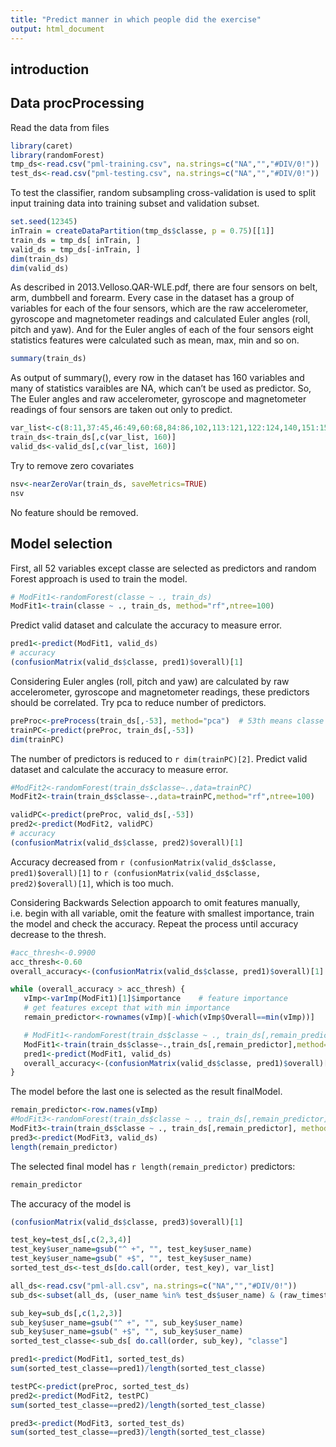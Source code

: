 ```yaml
---
title: "Predict manner in which people did the exercise"
output: html_document
---
```


## introduction

## Data procProcessing
Read the data from files
```r
library(caret)
library(randomForest)
tmp_ds<-read.csv("pml-training.csv", na.strings=c("NA","","#DIV/0!"))
test_ds<-read.csv("pml-testing.csv", na.strings=c("NA","","#DIV/0!"))
```

To test the classifier, random subsampling cross-validation is used to split input training data into training subset and validation subset.  
```r
set.seed(12345)
inTrain = createDataPartition(tmp_ds$classe, p = 0.75)[[1]]
train_ds = tmp_ds[ inTrain, ]
valid_ds = tmp_ds[-inTrain, ]
dim(train_ds)
dim(valid_ds)
```
As described in 2013.Velloso.QAR-WLE.pdf, there are four sensors on belt, arm, dumbbell and forearm. Every case in the dataset has a group of variables for each of the four sensors, which are the raw accelerometer, gyroscope and magnetometer readings and calculated Euler angles (roll, pitch and yaw). And for the Euler angles of each of the four sensors eight statistics features were calculated such as mean, max, min and so on. 
```r
summary(train_ds)
```
As output of summary(), every row in the dataset has 160 variables and many of statistics varaibles are NA, which can't be used as predictor. So, The Euler angles and raw accelerometer, gyroscope and magnetometer readings of four sensors are taken out only to predict.

```r
var_list<-c(8:11,37:45,46:49,60:68,84:86,102,113:121,122:124,140,151:159)
train_ds<-train_ds[,c(var_list, 160)]
valid_ds<-valid_ds[,c(var_list, 160)]
```
Try to remove zero covariates
```r
nsv<-nearZeroVar(train_ds, saveMetrics=TRUE)
nsv
```
No feature should be removed.

## Model selection

First, all 52 variables except classe are selected as predictors and random Forest approach is used to train the model.
```r
# ModFit1<-randomForest(classe ~ ., train_ds)
ModFit1<-train(classe ~ ., train_ds, method="rf",ntree=100)
```
Predict valid dataset and  calculate the accuracy to measure error.
```r
pred1<-predict(ModFit1, valid_ds)
# accuracy 
(confusionMatrix(valid_ds$classe, pred1)$overall)[1]
```

Considering Euler angles (roll, pitch and yaw) are calculated by raw accelerometer, gyroscope and magnetometer readings, these predictors should be correlated. Try pca to reduce number of predictors.
```r
preProc<-preProcess(train_ds[,-53], method="pca")  # 53th means classe
trainPC<-predict(preProc, train_ds[,-53])
dim(trainPC)
```
The number of predictors is reduced to `r dim(trainPC)[2]`. Predict valid dataset and  calculate the accuracy to measure error.
```r
#ModFit2<-randomForest(train_ds$classe~.,data=trainPC)
ModFit2<-train(train_ds$classe~.,data=trainPC,method="rf",ntree=100)
```
```r
validPC<-predict(preProc, valid_ds[,-53])
pred2<-predict(ModFit2, validPC)
# accuracy
(confusionMatrix(valid_ds$classe, pred2)$overall)[1]
```
Accuracy decreased from `r (confusionMatrix(valid_ds$classe, pred1)$overall)[1]` to `r (confusionMatrix(valid_ds$classe, pred2)$overall)[1]`, which is too much.

Considering Backwards Selection appoarch to omit features manually, i.e. begin with all variable, omit the feature with smallest importance, train the model and check the accuracy. Repeat the process until accuracy decrease to the thresh.  

```r
#acc_thresh<-0.9900
acc_thresh<-0.60
overall_accuracy<-(confusionMatrix(valid_ds$classe, pred1)$overall)[1]

while (overall_accuracy > acc_thresh) {
   vImp<-varImp(ModFit1)[1]$importance    # feature importance
   # get features except that with min importance
   remain_predictor<-rownames(vImp)[-which(vImp$Overall==min(vImp))] 

   # ModFit1<-randomForest(train_ds$classe ~ ., train_ds[,remain_predictor])
   ModFit1<-train(train_ds$classe~.,train_ds[,remain_predictor],method="rf",ntree=100)
   pred1<-predict(ModFit1, valid_ds) 
   overall_accuracy<-(confusionMatrix(valid_ds$classe, pred1)$overall)[1]
}

```

The model before the last one is selected as the result finalModel. 
```r
remain_predictor<-row.names(vImp)
#ModFit3<-randomForest(train_ds$classe ~ ., train_ds[,remain_predictor])
ModFit3<-train(train_ds$classe ~ ., train_ds[,remain_predictor], method="rf",ntree=100)
pred3<-predict(ModFit3, valid_ds) 
length(remain_predictor)
```

The selected final model has `r length(remain_predictor)` predictors:
```r
remain_predictor
```
The accuracy of the model is
```r
(confusionMatrix(valid_ds$classe, pred3)$overall)[1]
```


```r
test_key=test_ds[,c(2,3,4)]
test_key$user_name=gsub("^ +", "", test_key$user_name)
test_key$user_name=gsub(" +$", "", test_key$user_name)
sorted_test_ds<-test_ds[do.call(order, test_key), var_list]

all_ds<-read.csv("pml-all.csv", na.strings=c("NA","","#DIV/0!"))
sub_ds<-subset(all_ds, (user_name %in% test_ds$user_name) & (raw_timestamp_part_1 %in% test_ds$raw_timestamp_part_1) & (raw_timestamp_part_2 %in% test_ds$raw_timestamp_part_2), select=c("user_name","raw_timestamp_part_1","raw_timestamp_part_2","classe"))

sub_key=sub_ds[,c(1,2,3)]
sub_key$user_name=gsub("^ +", "", sub_key$user_name)
sub_key$user_name=gsub(" +$", "", sub_key$user_name)
sorted_test_classe<-sub_ds[ do.call(order, sub_key), "classe"]

pred1<-predict(ModFit1, sorted_test_ds)
sum(sorted_test_classe==pred1)/length(sorted_test_classe)

testPC<-predict(preProc, sorted_test_ds)
pred2<-predict(ModFit2, testPC)
sum(sorted_test_classe==pred2)/length(sorted_test_classe)

pred3<-predict(ModFit3, sorted_test_ds)  
sum(sorted_test_classe==pred3)/length(sorted_test_classe)
```

